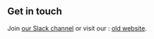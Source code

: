 ## Get in touch

Join [our Slack channel](https://byu-is.slack.com/archives/C01AFRJ098B) or visit our : [old website](https://linktr.ee/byuwais).
